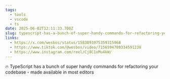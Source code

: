 ```yaml
---
tags:
  - tools
  - vscode
  - ts
date: 2025-06-02T12:11:33.700Z
slug: typescript-has-a-bunch-of-super-handy-commands-for-refactoring-your-codebase
links:
  - https://x.com/wesbos/status/1583093975359315968
  - https://www.tiktok.com/@wesbos/video/7156594780334591238
  - https://www.instagram.com/reel/Cj8C1xMu4kW/
---
```


🔥 TypeScript has a bunch of super handy commands for refactoring your codebase - made available in most editors
